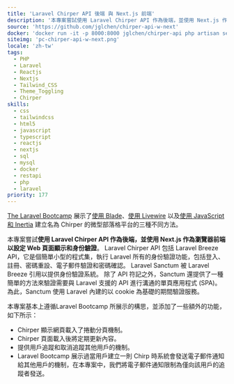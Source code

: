 ```yaml
---
title: 'Laravel Chirper API 後端 與 Next.js 前端'
description: '本專案嘗試使用 Laravel Chirper API 作為後端，並使用 Next.js 作為瀏覽器前端以設定 Web 頁面顯示和身份驗證。'
source: 'https://github.com/jglchen/chirper-api-w-next'
docker: 'docker run -it -p 8000:8000 jglchen/chirper-api php artisan serve --host=0.0.0.0 (server site) | docker run -p 3000:3000 jglchen/chirper-next (client site)'
siteimg: 'pc-chirper-api-w-next.png'
locale: 'zh-tw'
tags:
  - PHP
  - Laravel
  - Reactjs
  - Nextjs
  - Tailwind_CSS
  - Theme_Toggling
  - Chirper
skills:
  - css
  - tailwindcss
  - html5
  - javascript
  - typescript
  - reactjs
  - nextjs
  - sql
  - mysql
  - docker
  - restapi
  - php
  - laravel
priority: 177
---
```


[The Laravel Bootcamp](https://bootcamp.laravel.com/) 展示了[使用 Blade](https://bootcamp.laravel.com/blade/installation)、[使用 Livewire](https://bootcamp.laravel.com/livewire/installation) 以及[使用 JavaScript 和 Inertia](https://bootcamp.laravel.com/inertia/installation) 建立名為 Chirper 的微型部落格平台的三種不同方法。

本專案嘗試**使用 Laravel Chirper API 作為後端，並使用 Next.js 作為瀏覽器前端以設定 Web 頁面顯示和身份驗證**。
Laravel Chirper API 包括 Laravel Breeze API，它是個簡單小型的程式集，執行 Laravel 所有的身份驗證功能，包括登入、註冊、密碼重設、電子郵件驗證和密碼確認。
Laravel Sanctum 被 Laravel Breeze 引用以提供身份驗證系統。
除了 API 符記之外，Sanctum 還提供了一種簡單的方法來驗證需要與 Laravel 支援的 API 進行溝通的單頁應用程式 (SPA)。
為此，Sanctum 使用 Laravel 內建的以 cookie 為基礎的期間驗證服務。

本專案基本上遵循Laravel Bootcamp 所展示的構思，並添加了一些額外的功能，如下所示：
- Chirper 顯示網頁載入了捲動分頁機制。
- Chirper 頁面載入後將定期更新內容。
- 提供用戶追蹤和取消追蹤其他用戶的機制。
- Laravel Bootcamp 展示過當用戶建立一則 Chirp 時系統會發送電子郵件通知給其他用戶的機制，在本專案中，我們將電子郵件通知限制為僅向該用戶的追蹤者發送。

